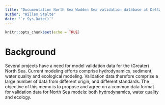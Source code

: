 ```yaml
---
title: "Documentation North Sea Wadden Sea validation database at Deltares"
author: "Willem Stolte"
date: "`r Sys.Date()`"
---
```


```r
knitr::opts_chunk$set(echo = TRUE)

```

# Background

Several projects have a need for model validation data for the (Greater) North Sea. Current modeling efforts comprise hydrodynamics, sediment, water quality and ecological modeling. Validation data therefore comprise a large number of data from different origin, and different standards. The objective of this memo is to propose and agree on a common data format for validation data for North Sea models: both hydrodynamics, water quality and ecology.
